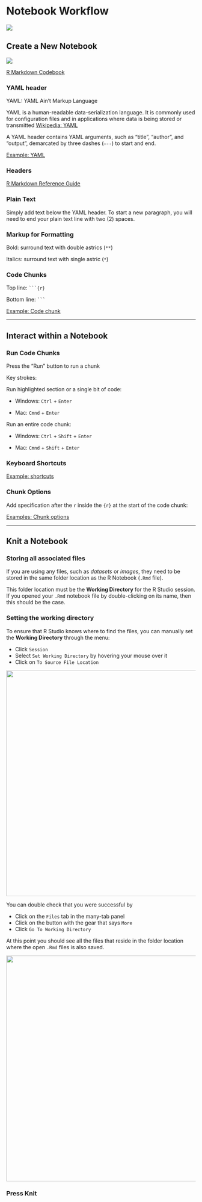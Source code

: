 # Notebook Workflow


![](images/workflow.png)


## Create a New Notebook 

![](images/knit_notebook.png)


[R Markdown Codebook](https://bookdown.org/yihui/rmarkdown-cookbook/)



### YAML header

YAML: YAML Ain’t Markup Language

YAML is a human-readable data-serialization language. It is commonly used for configuration files and in applications where data is being stored or transmitted [Wikipedia: YAML](https://en.wikipedia.org/wiki/YAML)

A YAML header contains YAML arguments, such as “title”, “author”, and “output”, demarcated by three dashes (`—--`) to start and end.

[Example: YAML](https://bookdown.org/yihui/rmarkdown-cookbook/dynamic-yaml.html)


### Headers

[R Markdown Reference Guide](https://www.rstudio.com/wp-content/uploads/2015/03/rmarkdown-reference.pdf )



### Plain Text

Simply add text below the YAML header. To start a new paragraph, you will need to end your plain text line with two (2) spaces.


### Markup for Formatting


Bold: surround text with double astrics (`**`)  

Italics: surround text with single astric (`*`)





### Code Chunks

Top line: ` ```{r} `  

Bottom line: ` ``` `

[Example: Code chunk](https://bookdown.org/yihui/rmarkdown-cookbook/r-code.html)

---------------------------------

## Interact within a Notebook



### Run Code Chunks

Press the "Run" button to run a chunk

Key strokes:

Run highlighted section or a single bit of code:  

* Windows: `Ctrl` + `Enter`  

* Mac: `Cmnd` + `Enter`


Run an entire code chunk:  

* Windows: `Ctrl` + `Shift` + `Enter`  

* Mac: `Cmnd` + `Shift` + `Enter`  


### Keyboard Shortcuts

[Example: shortcuts](https://bookdown.org/yihui/rmarkdown-cookbook/rstudio-shortcuts.html)



### Chunk Options


Add specification after the `r` inside the `{r}` at the start of the code chunk:

[Examples: Chunk options](https://bookdown.org/yihui/rmarkdown-cookbook/chunk-options.html)

---------------------------------

## Knit a Notebook


### Storing all associated files 

If you are using any files, such as *datasets* or *images*, they need to be stored in the same folder location as the R Notebook (`.Rmd` file).

This folder location must be the **Working Directory** for the R Studio session.  If you opened your `.Rmd` notebook file by double-clicking on its name, then this should be the case.  



### Setting the working directory

To ensure that R Studio knows where to find the files, you can manually set the **Working Directory** through the menu:

* Click `Session`
* Select `Set Working Directory` by hovering your mouse over it
* Click on `To Source File Location`

![](images/Set_wd_source.png){width=600px}


You can double check that you were successful by 

* Click on the `Files` tab in the many-tab panel
* Click on the button with the gear that says `More`
* Click `Go To Working Directory`

At this point you should see all the files that reside in the folder location where the open `.Rmd` files is also saved. 

![](images/files_goto_wd.png){width=600px}


### Press Knit
